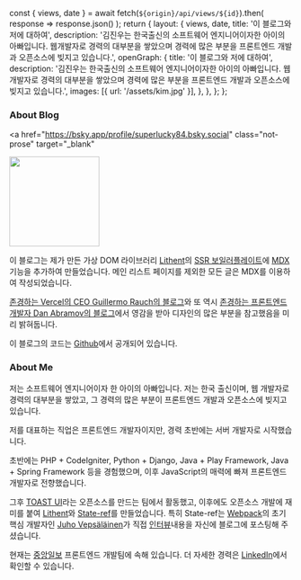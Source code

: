   const { views, date } = await fetch(`${origin}/api/views/${id}`).then(
    response => response.json()
  );
  return {
    layout: {
      views,
      date,
      title: '이 블로그와 저에 대하여',
      description:
        '김진우는 한국출신의 소프트웨어 엔지니어이자한 아이의 아빠입니다. 웹개발자로 경력의 대부분을 쌓았으며 경력에 많은 부분을 프론트엔드 개발과 오픈소스에 빚지고 있습니다.',
      openGraph: {
        title: '이 블로그와 저에 대하여',
        description:
          '김진우는 한국출신의 소프트웨어 엔지니어이자한 아이의 아빠입니다. 웹개발자로 경력의 대부분을 쌓았으며 경력에 많은 부분을 프론트엔드 개발과 오픈소스에 빚지고 있습니다.',
        images: [{ url: '/assets/kim.jpg' }],
      },
    },
  };
};

### About Blog

<a
  href="https://bsky.app/profile/superlucky84.bsky.social"
  class="not-prose"
  target="_blank"
>
  <img
    alt="JinwooKim"
    width="160"
    height="160"
    decoding="async"
    data-nimg="1"
    class="rounded-full bg-gray-100 block mt-0 mb-5 mx-auto sm:float-right sm:ml-5 sm:mb-5 grayscale hover:grayscale-0"
    src="/assets/kim.jpg"
    style="color: transparent;"
  />
</a>

이 블로그는 제가 만든 가상 DOM 라이브러리 [Lithent](https://github.com/superlucky84/lithent)의 [SSR 보일러플레이트](https://github.com/superlucky84/lithent/tree/master/createLithent/express#welcome-to-lithent-ssr-boilerplate)에 [MDX](https://mdxjs.com/)기능을 추가하여 만들었습니다. 메인 리스트 페이지를 제외한 모든 글은 MDX를 이용하여 작성되었습니다.

[존경하는 Vercel의 CEO Guillermo Rauch의 블로그](https://rauchg.com/)와 또 역시 [존경하는 프론트엔드 개발자 Dan Abramov의 블로그](https://overreacted.io/)에서 영감을 받아 디자인의 많은 부분을 참고했음을 미리 밝혀둡니다.

이 블로그의 코드는 [Github](https://github.com/superlucky84/blog)에서 공개되어 있습니다.

### About Me

저는 소프트웨어 엔지니어이자 한 아이의 아빠입니다. 저는 한국 출신이며, 웹 개발자로 경력의 대부분을 쌓았고, 그 경력의 많은 부분이 프론트엔드 개발과 오픈소스에 빚지고 있습니다.

저를 대표하는 직업은 프론트엔드 개발자이지만, 경력 초반에는 서버 개발자로 시작했습니다.

초반에는 PHP + CodeIgniter, Python + Django, Java + Play Framework, Java + Spring Framework 등을 경험했으며, 이후 JavaScript의 매력에 빠져 프론트엔드 개발자로 전향했습니다.

그후 [TOAST UI](https://ui.toast.com/)라는 오픈소스를 만드는 팀에서 활동했고, 이후에도 오픈소스 개발에 재미를 붙여 [Lithent](https://github.com/superlucky84/lithent)와 [State-ref](https://github.com/superlucky84/state-ref)를 만들었습니다. 특히 State-ref는 [Webpack](https://webpack.js.org/)의 초기 핵심 개발자인 [Juho Vepsäläinen](https://survivejs.com/about-me/)가 직접 [인터뷰](https://survivejs.com/blog/state-ref-interview/)내용을 자신에 블로그에 포스팅해 주셨습니다.

현재는 [중앙일보](https://www.joongang.co.kr/) 프론트엔드 개발팀에 속해 있습니다. 더 자세한 경력은 [LinkedIn](https://www.linkedin.com/in/superlucky84/)에서 확인할 수 있습니다.

